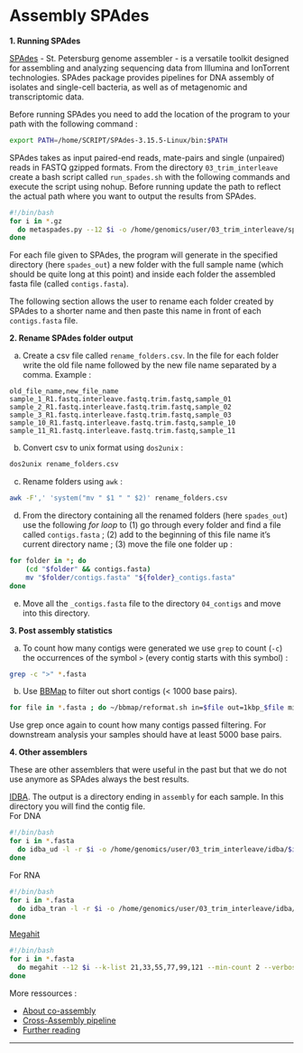 # Assembly SPAdes

**1. Running SPAdes**

[SPAdes](https://github.com/ablab/spades) - St. Petersburg genome assembler - is a versatile toolkit designed for assembling and analyzing sequencing data from Illumina and IonTorrent technologies. SPAdes package provides pipelines for DNA assembly of isolates and single-cell bacteria, as well as of metagenomic and transcriptomic data. 

Before running SPAdes you need to add the location of the program to your path with the following command : 
```bash
export PATH=/home/SCRIPT/SPAdes-3.15.5-Linux/bin:$PATH
```

SPAdes takes as input paired-end reads, mate-pairs and single (unpaired) reads in FASTQ gzipped formats. From the directory `03_trim_interleave` create a bash script called `run_spades.sh` with the following commands and execute the script using nohup. Before running update the path to reflect the actual path where you want to output the results from SPAdes.  

```bash
#!/bin/bash
for i in *.gz 
  do metaspades.py --12 $i -o /home/genomics/user/03_trim_interleave/spades_out/$i -t 40 
done
``` 

For each file given to SPAdes, the program will generate in the specified directory (here `spades_out`) a new folder with the full sample name (which should be quite long at this point) and inside each folder the assembled fasta file (called `contigs.fasta`). 

The following section allows the user to rename each folder created by SPAdes to a shorter name and then paste this name in front of each `contigs.fasta` file.

**2. Rename SPAdes folder output**

a) Create a csv file called `rename_folders.csv`. In the file for each folder write the old file name followed by the new file name separated by a comma. Example : 

```verbose
old_file_name,new_file_name
sample_1_R1.fastq.interleave.fastq.trim.fastq,sample_01
sample_2_R1.fastq.interleave.fastq.trim.fastq,sample_02
sample_3_R1.fastq.interleave.fastq.trim.fastq,sample_03
sample_10_R1.fastq.interleave.fastq.trim.fastq,sample_10
sample_11_R1.fastq.interleave.fastq.trim.fastq,sample_11
```

b) Convert csv to unix format using `dos2unix` : 
```bash
dos2unix rename_folders.csv
```

c) Rename folders using `awk` :

```bash
awk -F',' 'system("mv " $1 " " $2)' rename_folders.csv
```

d) From the directory containing all the renamed folders (here `spades_out`) use the following *for loop* to (1) go through every folder and find a file called `contigs.fasta` ; (2) add to the beginning of this file name it's current directory name ; (3) move the file one folder up : 

```bash
for folder in *; do
    (cd "$folder" && contigs.fasta)  
    mv "$folder/contigs.fasta" "${folder}_contigs.fasta"
done
```

e) Move all the `_contigs.fasta` file to the directory `04_contigs` and move into this directory. 

**3. Post assembly statistics**

a) To count how many contigs were generated we use `grep` to count (`-c`) the occurrences of the symbol `>` (every contig starts with this symbol) : 

```bash
grep -c ">" *.fasta
```

b) Use [BBMap](https://jgi.doe.gov/data-and-tools/software-tools/bbtools/bb-tools-user-guide/bbmap-guide/) to filter out short contigs (< 1000 base pairs). 

```bash
for file in *.fasta ; do ~/bbmap/reformat.sh in=$file out=1kbp_$file minlength=1000 ; done
``` 

Use grep once again to count how many contigs passed filtering. For downstream analysis your samples should have at least 5000 base pairs. 

**4. Other assemblers**

These are other assemblers that were useful in the past but that we do not use anymore as SPAdes always the best results. 

[IDBA](https://github.com/loneknightpy/idba). The output is a directory ending in `assembly` for each sample. In this directory you will find the contig file.  
For DNA
```bash
#!/bin/bash
for i in *.fasta
  do idba_ud -l -r $i -o /home/genomics/user/03_trim_interleave/idba/$i --pre_correction --mink 65 --maxk 115 --step 10 --seed_kmer 55 --num_threads 40 
done
```
For RNA 
```bash
#!/bin/bash
for i in *.fasta
  do idba_tran -l -r $i -o /home/genomics/user/03_trim_interleave/idba/$i --pre_correction --mink 65 --maxk 115 --step 10 --seed_kmer 55 --num_threads 40 
done
```

[Megahit](https://github.com/voutcn/megahit)
```bash
#!/bin/bash
for i in *.fasta
  do megahit --12 $i --k-list 21,33,55,77,99,121 --min-count 2 --verbose -t 40 -o /home/genomics/user/03_trim_interleave/Megahit/$i --out-prefix megahit_$i  
done
``` 

More ressources :

- [About co-assembly](https://angus.readthedocs.io/en/2019/recovering-rep-genomes-from-mgs.html)
- [Cross-Assembly pipeline](https://linsalrob.github.io/ComputationalGenomicsManual/CrossAssembly/)
- [Further reading](https://bmcgenomics.biomedcentral.com/articles/10.1186/s12864-017-3918-9)

*** 

